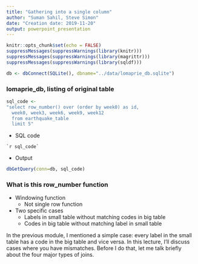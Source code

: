 ```yaml
---
title: "Gathering into a single column"
author: "Suman Sahil, Steve Simon"
date: "Creation date: 2019-11-20"
output: powerpoint_presentation
---
```


```r
knitr::opts_chunk$set(echo = FALSE)
suppressMessages(suppressWarnings(library(knitr)))
suppressMessages(suppressWarnings(library(magrittr)))
suppressMessages(suppressWarnings(library(sqldf)))
```

```r
db <- dbConnect(SQLite(), dbname="../data/lomaprie_db.sqlite")
```

### lomaprie_db, listing of original table

```r
sql_code <- 
"select row_number() over (order by week0) as id, 
  week0, week3, week6, week9, week12 
  from earthquake_table
  limit 5"  
```

+ SQL code
```
`r sql_code`
```
+ Output
```r
dbGetQuery(conn=db, sql_code)
```

<div class="notes">



</div>

### What is this row_number function

+ Windowing function
  + Not single row function
+ Two specific cases
  + Labels in small table without matching codes in big table
  + Codes in big table without matching label in small table

<div class="notes">

In the previous module, I mentioned a simple case: every label in the small table has a code in the big table and vice versa. In this lecture, I'll discuss cases where you have mismatches. Before I do that, let me talk briefly about the four major types of joins.

</div>

